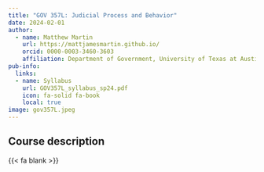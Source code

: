 ```yaml
---
title: "GOV 357L: Judicial Process and Behavior"
date: 2024-02-01
author:
  - name: Matthew Martin
    url: https://mattjamesmartin.github.io/
    orcid: 0000-0003-3460-3603
    affiliation: Department of Government, University of Texas at Austin
pub-info:
  links:
  - name: Syllabus
    url: GOV357L_syllabus_sp24.pdf
    icon: fa-solid fa-book
    local: true
image: gov357L.jpeg
---
```


## Course description

{{< fa blank >}}

